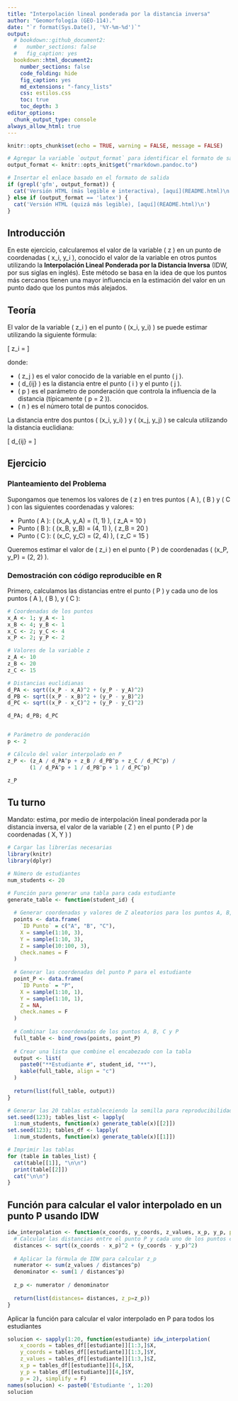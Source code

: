 ```yaml
---
title: "Interpolación lineal ponderada por la distancia inversa"
author: "Geomorfología (GEO-114)."
date: "`r format(Sys.Date(), '%Y-%m-%d')`"
output:
  # bookdown::github_document2:
  #   number_sections: false
  #   fig_caption: yes
  bookdown::html_document2:
    number_sections: false
    code_folding: hide
    fig_caption: yes
    md_extensions: "-fancy_lists"
    css: estilos.css
    toc: true
    toc_depth: 3
editor_options: 
  chunk_output_type: console
always_allow_html: true
---
```



```r
knitr::opts_chunk$set(echo = TRUE, warning = FALSE, message = FALSE)
```


```r
# Agregar la variable `output_format` para identificar el formato de salida
output_format <- knitr::opts_knit$get("rmarkdown.pandoc.to")
```

```r
# Insertar el enlace basado en el formato de salida
if (grepl('gfm', output_format)) {
  cat('Versión HTML (más legible e interactiva), [aquí](README.html)\n')
} else if (output_format == 'latex') {
  cat('Versión HTML (quizá más legible), [aquí](README.html)\n')
}
```




## Introducción

En este ejercicio, calcularemos el valor de la variable \( z \) en un punto de coordenadas \( x_i, y_i \), conocido el valor de la variable en otros puntos utilizando la **Interpolación Lineal Ponderada por la Distancia Inversa** (IDW, por sus siglas en inglés). Este método se basa en la idea de que los puntos más cercanos tienen una mayor influencia en la estimación del valor en un punto dado que los puntos más alejados.

## Teoría

El valor de la variable \( z_i \) en el punto \( (x_i, y_i) \) se puede estimar utilizando la siguiente fórmula:

\[
z_i = \frac{\sum_{j=1}^{n} \frac{z_j}{d_{ij}^p}}{\sum_{j=1}^{n} \frac{1}{d_{ij}^p}}
\]

donde:

- \( z_j \) es el valor conocido de la variable en el punto \( j \).
- \( d_{ij} \) es la distancia entre el punto \( i \) y el punto \( j \).
- \( p \) es el parámetro de ponderación que controla la influencia de la distancia (típicamente \( p = 2 \)).
- \( n \) es el número total de puntos conocidos.

La distancia entre dos puntos \( (x_i, y_i) \) y \( (x_j, y_j) \) se calcula utilizando la distancia euclidiana:

\[
d_{ij} = \sqrt{(x_i - x_j)^2 + (y_i - y_j)^2}
\]

## Ejercicio

### Planteamiento del Problema

Supongamos que tenemos los valores de \( z \) en tres puntos \( A \), \( B \) y \( C \) con las siguientes coordenadas y valores:

- Punto \( A \): \( (x_A, y_A) = (1, 1) \), \( z_A = 10 \)
- Punto \( B \): \( (x_B, y_B) = (4, 1) \), \( z_B = 20 \)
- Punto \( C \): \( (x_C, y_C) = (2, 4) \), \( z_C = 15 \)

Queremos estimar el valor de \( z_i \) en el punto \( P \) de coordenadas \( (x_P, y_P) = (2, 2) \).

### Demostración con código reproducible en R

Primero, calculamos las distancias entre el punto \( P \) y cada uno de los puntos \( A \), \( B \), y \( C \):

```r
# Coordenadas de los puntos
x_A <- 1; y_A <- 1
x_B <- 4; y_B <- 1
x_C <- 2; y_C <- 4
x_P <- 2; y_P <- 2

# Valores de la variable z
z_A <- 10
z_B <- 20
z_C <- 15

# Distancias euclidianas
d_PA <- sqrt((x_P - x_A)^2 + (y_P - y_A)^2)
d_PB <- sqrt((x_P - x_B)^2 + (y_P - y_B)^2)
d_PC <- sqrt((x_P - x_C)^2 + (y_P - y_C)^2)

d_PA; d_PB; d_PC


# Parámetro de ponderación
p <- 2

# Cálculo del valor interpolado en P
z_P <- (z_A / d_PA^p + z_B / d_PB^p + z_C / d_PC^p) /
       (1 / d_PA^p + 1 / d_PB^p + 1 / d_PC^p)

z_P
```

## Tu turno

Mandato: estima, por medio de interpolación lineal ponderada por la distancia inversa, el valor de la variable \( Z \) en el punto \( P \) de coordenadas \( X, Y ) \)


```r
# Cargar las librerías necesarias
library(knitr)
library(dplyr)

# Número de estudiantes
num_students <- 20

# Función para generar una tabla para cada estudiante
generate_table <- function(student_id) {
  
  # Generar coordenadas y valores de Z aleatorios para los puntos A, B, C
  points <- data.frame(
    `ID Punto` = c("A", "B", "C"),
    X = sample(1:10, 3),
    Y = sample(1:10, 3),
    Z = sample(10:100, 3),
    check.names = F
  )
  
  # Generar las coordenadas del punto P para el estudiante
  point_P <- data.frame(
    `ID Punto` = "P",
    X = sample(1:10, 1),
    Y = sample(1:10, 1),
    Z = NA,
    check.names = F
  )
  
  # Combinar las coordenadas de los puntos A, B, C y P
  full_table <- bind_rows(points, point_P)
  
  # Crear una lista que combine el encabezado con la tabla
  output <- list(
    paste0("**Estudiante #", student_id, "**"),
    kable(full_table, align = "c")
  )
  
  return(list(full_table, output))
}

# Generar las 20 tablas estableceiendo la semilla para reproducibilidad
set.seed(123); tables_list <- lapply(
  1:num_students, function(x) generate_table(x)[[2]])
set.seed(123); tables_df <- lapply(
  1:num_students, function(x) generate_table(x)[[1]])

# Imprimir las tablas
for (table in tables_list) {
  cat(table[[1]], "\n\n")
  print(table[[2]])
  cat("\n\n")
}
```

## Función para calcular el valor interpolado en un punto P usando IDW

```r
idw_interpolation <- function(x_coords, y_coords, z_values, x_p, y_p, p = 2) {
  # Calcular las distancias entre el punto P y cada uno de los puntos conocidos
  distances <- sqrt((x_coords - x_p)^2 + (y_coords - y_p)^2)
  
  # Aplicar la fórmula de IDW para calcular z_p
  numerator <- sum(z_values / distances^p)
  denominator <- sum(1 / distances^p)
  
  z_p <- numerator / denominator
  
  return(list(distances= distances, z_p=z_p))
}
```

Aplicar la función para calcular el valor interpolado en P para todos los estudiantes

```r
solucion <- sapply(1:20, function(estudiante) idw_interpolation(
    x_coords = tables_df[[estudiante]][1:3,]$X,
    y_coords = tables_df[[estudiante]][1:3,]$Y,
    z_values = tables_df[[estudiante]][1:3,]$Z,
    x_p = tables_df[[estudiante]][4,]$X,
    y_p = tables_df[[estudiante]][4,]$Y,
    p = 2), simplify = F)
names(solucion) <- paste0('Estudiante ', 1:20)
solucion
```
